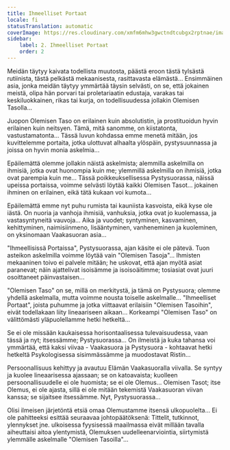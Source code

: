 ```yaml
---
title: Ihmeelliset Portaat
locale: fi
statusTranslation: automatic
coverImage: https://res.cloudinary.com/xmfm6mhw3gwctndtcubgx2rptnae/image/upload/v1740468922/small_cover_tratado_de_psicologia_revolucionaria_a4c0dca4e0.webp
sidebar:
    label: 2. Ihmeelliset Portaat
    order: 2
---
```

Meidän täytyy kaivata todellista muutosta, päästä eroon tästä tylsästä rutiinista, tästä pelkästä mekaanisesta, rasittavasta elämästä... Ensimmäinen asia, jonka meidän täytyy ymmärtää täysin selvästi, on se, että jokainen meistä, olipa hän porvari tai proletariaatin edustaja, varakas tai keskiluokkainen, rikas tai kurja, on todellisuudessa jollakin Olemisen Tasolla...

Juopon Olemisen Taso on erilainen kuin absolutistin, ja prostituoidun hyvin erilainen kuin neitsyen. Tämä, mitä sanomme, on kiistatonta, vastustamatonta... Tässä luvun kohdassa emme menetä mitään, jos kuvittelemme portaita, jotka ulottuvat alhaalta ylöspäin, pystysuunnassa ja joissa on hyvin monia askelmia...

Epäilemättä olemme jollakin näistä askelmista; alemmilla askelmilla on ihmisiä, jotka ovat huonompia kuin me; ylemmillä askelmilla on ihmisiä, jotka ovat parempia kuin me... Tässä poikkeuksellisessa Pystysuorassa, näissä upeissa portaissa, voimme selvästi löytää kaikki Olemisen Tasot... jokainen ihminen on erilainen, eikä tätä kukaan voi kumota...

Epäilemättä emme nyt puhu rumista tai kauniista kasvoista, eikä kyse ole iästä. On nuoria ja vanhoja ihmisiä, vanhuksia, jotka ovat jo kuolemassa, ja vastasyntyneitä vauvoja... Aika ja vuodet; syntyminen, kasvaminen, kehittyminen, naimisiinmeno, lisääntyminen, vanheneminen ja kuoleminen, on yksinomaan Vaakasuoran asia...

"Ihmeellisissä Portaissa", Pystysuorassa, ajan käsite ei ole pätevä. Tuon asteikon askelmilla voimme löytää vain "Olemisen Tasoja"... Ihmisten mekaaninen toivo ei palvele mitään; he uskovat, että ajan myötä asiat paranevat; näin ajattelivat isoisämme ja isoisoäitimme; tosiasiat ovat juuri osoittaneet päinvastaisen...

"Olemisen Taso" on se, millä on merkitystä, ja tämä on Pystysuora; olemme yhdellä askelmalla, mutta voimme nousta toiselle askelmalle... "Ihmeelliset Portaat", joista puhumme ja jotka viittaavat erilaisiin "Olemisen Tasoihin", eivät todellakaan liity lineaariseen aikaan... Korkeampi "Olemisen Taso" on välittömästi yläpuolellamme hetki hetkeltä...

Se ei ole missään kaukaisessa horisontaalisessa tulevaisuudessa, vaan tässä ja nyt; itsessämme; Pystysuorassa... On ilmeistä ja kuka tahansa voi ymmärtää, että kaksi viivaa - Vaakasuora ja Pystysuora - kohtaavat hetki hetkeltä Psykologisessa sisimmässämme ja muodostavat Ristin...

Persoonallisuus kehittyy ja avautuu Elämän Vaakasuoralla viivalla. Se syntyy ja kuolee lineaarisessa ajassaan; se on katoavaista; kuolleen persoonallisuudelle ei ole huomista; se ei ole Olemus... Olemisen Tasot; itse Olemus, ei ole ajasta, sillä ei ole mitään tekemistä Vaakasuoran viivan kanssa; se sijaitsee itsessämme. Nyt, Pystysuorassa...

Olisi ilmeisen järjetöntä etsiä omaa Olemustamme itsensä ulkopuolelta... Ei ole pahitteeksi esittää seuraavaa johtopäätöksenä: Tittelit, tutkinnot, ylennykset jne. ulkoisessa fyysisessä maailmassa eivät millään tavalla aiheuttaisi aitoa ylentymistä, Olemuksen uudelleenarviointia, siirtymistä ylemmälle askelmalle "Olemisen Tasoilla"...

